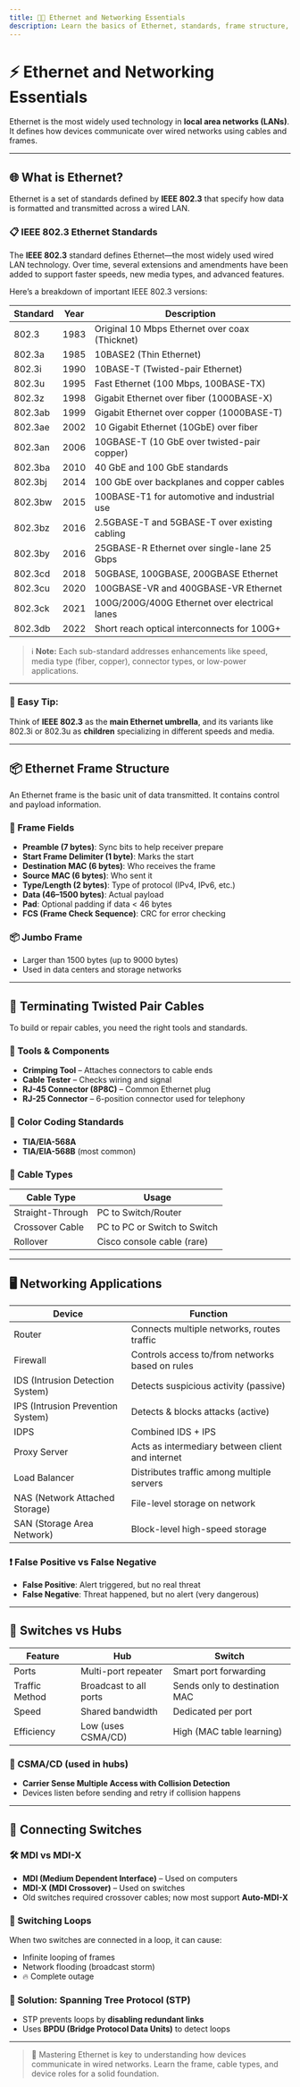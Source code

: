 ```yaml
---
title: 🔌🌐 Ethernet and Networking Essentials
description: Learn the basics of Ethernet, standards, frame structure, cable types, devices, and how switches connect.
---
```


# ⚡ Ethernet and Networking Essentials

Ethernet is the most widely used technology in **local area networks (LANs)**. It defines how devices communicate over wired networks using cables and frames.

---

## 🌐 What is Ethernet?

Ethernet is a set of standards defined by **IEEE 802.3** that specify how data is formatted and transmitted across a wired LAN.

### 📋 IEEE 802.3 Ethernet Standards

The **IEEE 802.3** standard defines Ethernet—the most widely used wired LAN technology. Over time, several extensions and amendments have been added to support faster speeds, new media types, and advanced features.

Here’s a breakdown of important IEEE 802.3 versions:

| Standard     | Year       | Description                                         |
|--------------|------------|-----------------------------------------------------|
| 802.3        | 1983       | Original 10 Mbps Ethernet over coax (Thicknet)      |
| 802.3a       | 1985       | 10BASE2 (Thin Ethernet)                             |
| 802.3i       | 1990       | 10BASE-T (Twisted-pair Ethernet)                   |
| 802.3u       | 1995       | Fast Ethernet (100 Mbps, 100BASE-TX)               |
| 802.3z       | 1998       | Gigabit Ethernet over fiber (1000BASE-X)           |
| 802.3ab      | 1999       | Gigabit Ethernet over copper (1000BASE-T)          |
| 802.3ae      | 2002       | 10 Gigabit Ethernet (10GbE) over fiber             |
| 802.3an      | 2006       | 10GBASE-T (10 GbE over twisted-pair copper)        |
| 802.3ba      | 2010       | 40 GbE and 100 GbE standards                       |
| 802.3bj      | 2014       | 100 GbE over backplanes and copper cables          |
| 802.3bw      | 2015       | 100BASE-T1 for automotive and industrial use       |
| 802.3bz      | 2016       | 2.5GBASE-T and 5GBASE-T over existing cabling      |
| 802.3by      | 2016       | 25GBASE-R Ethernet over single-lane 25 Gbps        |
| 802.3cd      | 2018       | 50GBASE, 100GBASE, 200GBASE Ethernet               |
| 802.3cu      | 2020       | 100GBASE-VR and 400GBASE-VR Ethernet               |
| 802.3ck      | 2021       | 100G/200G/400G Ethernet over electrical lanes      |
| 802.3db      | 2022       | Short reach optical interconnects for 100G+        |

> ℹ️ **Note:** Each sub-standard addresses enhancements like speed, media type (fiber, copper), connector types, or low-power applications.

---

### 🧠 Easy Tip:

Think of **IEEE 802.3** as the **main Ethernet umbrella**, and its variants like 802.3i or 802.3u as **children** specializing in different speeds and media.

---

## 📦 Ethernet Frame Structure

An Ethernet frame is the basic unit of data transmitted. It contains control and payload information.


### 🧩 Frame Fields

- **Preamble (7 bytes)**: Sync bits to help receiver prepare  
- **Start Frame Delimiter (1 byte)**: Marks the start  
- **Destination MAC (6 bytes)**: Who receives the frame  
- **Source MAC (6 bytes)**: Who sent it  
- **Type/Length (2 bytes)**: Type of protocol (IPv4, IPv6, etc.)  
- **Data (46–1500 bytes)**: Actual payload  
- **Pad**: Optional padding if data < 46 bytes  
- **FCS (Frame Check Sequence)**: CRC for error checking

### 📦 Jumbo Frame

- Larger than 1500 bytes (up to 9000 bytes)
- Used in data centers and storage networks

---

## 🔧 Terminating Twisted Pair Cables

To build or repair cables, you need the right tools and standards.

### 🧰 Tools & Components

- **Crimping Tool** – Attaches connectors to cable ends  
- **Cable Tester** – Checks wiring and signal  
- **RJ-45 Connector (8P8C)** – Common Ethernet plug  
- **RJ-25 Connector** – 6-position connector used for telephony  

### 🎨 Color Coding Standards

- **TIA/EIA-568A**  
- **TIA/EIA-568B** (most common)


### 🔁 Cable Types

| Cable Type         | Usage                          |
|--------------------|--------------------------------|
| Straight-Through   | PC to Switch/Router            |
| Crossover Cable    | PC to PC or Switch to Switch   |
| Rollover           | Cisco console cable (rare)     |

---

## 🖥️ Networking Applications

| Device         | Function                                                        |
|----------------|-----------------------------------------------------------------|
| Router         | Connects multiple networks, routes traffic                      |
| Firewall       | Controls access to/from networks based on rules                 |
| IDS (Intrusion Detection System) | Detects suspicious activity (passive)         |
| IPS (Intrusion Prevention System)| Detects & blocks attacks (active)            |
| IDPS           | Combined IDS + IPS                                              |
| Proxy Server   | Acts as intermediary between client and internet                |
| Load Balancer  | Distributes traffic among multiple servers                      |
| NAS (Network Attached Storage) | File-level storage on network                  |
| SAN (Storage Area Network)      | Block-level high-speed storage                |

### ❗ False Positive vs False Negative

- **False Positive**: Alert triggered, but no real threat  
- **False Negative**: Threat happened, but no alert (very dangerous)

---

## 🔀 Switches vs Hubs

| Feature         | Hub                          | Switch                          |
|----------------|-------------------------------|----------------------------------|
| Ports           | Multi-port repeater           | Smart port forwarding            |
| Traffic Method  | Broadcast to all ports        | Sends only to destination MAC    |
| Speed           | Shared bandwidth              | Dedicated per port               |
| Efficiency      | Low (uses CSMA/CD)            | High (MAC table learning)        |



### 🔁 CSMA/CD (used in hubs)

- **Carrier Sense Multiple Access with Collision Detection**
- Devices listen before sending and retry if collision happens


---

## 🔁 Connecting Switches

### 🛠 MDI vs MDI-X

- **MDI (Medium Dependent Interface)** – Used on computers
- **MDI-X (MDI Crossover)** – Used on switches
- Old switches required crossover cables; now most support **Auto-MDI-X**

### 🔁 Switching Loops

When two switches are connected in a loop, it can cause:

- Infinite looping of frames  
- Network flooding (broadcast storm)  
- 🔥 Complete outage

### 🧠 Solution: Spanning Tree Protocol (STP)

- STP prevents loops by **disabling redundant links**
- Uses **BPDU (Bridge Protocol Data Units)** to detect loops


---

> 🧠 Mastering Ethernet is key to understanding how devices communicate in wired networks. Learn the frame, cable types, and device roles for a solid foundation.

